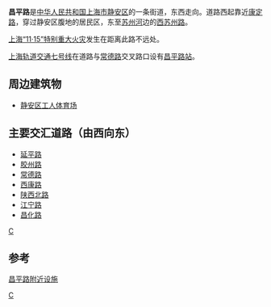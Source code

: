 {{Infobox China Road
|路牌类型=Shanghai
|中文道路名称=昌平路
|走向1=西
|走向2=东
|走向1(E)=W
|道路英文名=Changping Rd.
|走向2(E)=E
|图片=File:Changping Road Shanghai.JPG
|图片说明=图为昌平路
|道路总长度=2.1
|车速限制=
|行车线数量=4条
|所在地区=[[上海市|上海市]][[静安区|静安区]]
|起点=[[康定路|康定路]]
|终点=[[西苏州路|西苏州路]]
}}

'''昌平路'''是[[中华人民共和国|中华人民共和国]][[上海市|上海市]][[静安区|静安区]]的一条街道，东西走向。道路西起靠近[[康定路|康定路]]，穿过静安区腹地的居民区，东至[[苏州河|苏州河]]边的[[西苏州路|西苏州路]]。

[[上海“11·15”特别重大火灾|上海“11·15”特别重大火灾]]发生在距离此路不远处。

[[上海轨道交通七号线|上海轨道交通七号线]]在道路与[[常德路|常德路]]交叉路口设有[[昌平路站|昌平路站]]。
==周边建筑物==
*[[静安区工人体育场|静安区工人体育场]]

==主要交汇道路（由西向东）==
*[[延平路_(上海)|延平路]]
*[[胶州路|胶州路]]
*[[常德路_(上海)|常德路]]
*[[西康路_(上海)|西康路]]
*[[陕西北路|陕西北路]]
*[[江宁路_(上海)|江宁路]]
*[[昌化路_(上海)|昌化路]]
{{上海小作品}}
[[Category:上海道路|C]]
[[分类:静安区|C]]

==参考==
[http://bus.aibang.com/shanghai/?station=%E6%98%8C%E5%B9%B3%E8%B7%AF&area=traffic&cmd=station&search=1 昌平路附近设施] {{Wayback|url=http://bus.aibang.com/shanghai/?station=%E6%98%8C%E5%B9%B3%E8%B7%AF&area=traffic&cmd=station&search=1 |date=20160305002736 }}